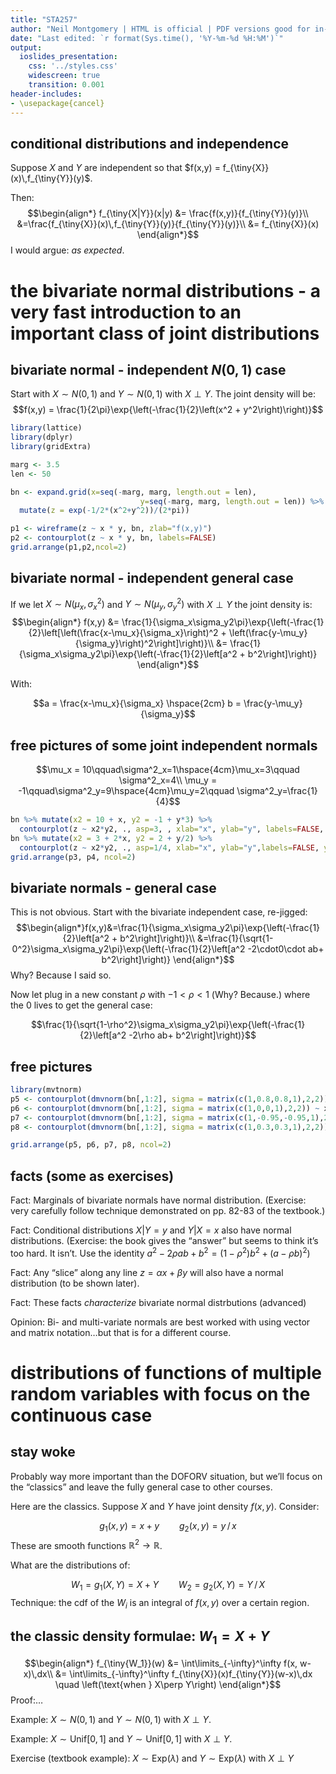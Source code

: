 ```yaml
---
title: "STA257"
author: "Neil Montgomery | HTML is official | PDF versions good for in-class use only"
date: "Last edited: `r format(Sys.time(), '%Y-%m-%d %H:%M')`"
output: 
  ioslides_presentation: 
    css: '../styles.css' 
    widescreen: true 
    transition: 0.001
header-includes:
- \usepackage{cancel}
---
```

\newcommand\given[1][]{\:#1\vert\:}
\newcommand\P[1]{P{\left(#1\right)}}
\newcommand\F[1]{F_{\tiny{#1}}}
\newcommand\f[1]{f_{\tiny{#1}}}
\newcommand\p[1]{p_{\tiny{#1}}}

## conditional distributions and independence

Suppose $X$ and $Y$ are independent so that $f(x,y) = \f{X}(x)\,\f{Y}(y)$. 

Then:
$$\begin{align*}
\f{X|Y}(x|y) &= \frac{f(x,y)}{\f{Y}(y)}\\
&=\frac{\f{X}(x)\,\f{Y}(y)}{\f{Y}(y)}\\
&= \f{X}(x)
\end{align*}$$
I would argue: *as expected*. 

# the bivariate normal distributions - a very fast introduction to an important class of joint distributions

## bivariate normal - independent $N(0,1)$ case

Start with $X \sim N(0,1)$ and $Y \sim N(0,1)$ with $X \perp Y$. The joint density will be:
$$f(x,y) = \frac{1}{2\pi}\exp{\left(-\frac{1}{2}\left(x^2 + y^2\right)\right)}$$
```r
library(lattice)
library(dplyr)
library(gridExtra)

marg <- 3.5
len <- 50

bn <- expand.grid(x=seq(-marg, marg, length.out = len),
                             y=seq(-marg, marg, length.out = len)) %>% 
  mutate(z = exp(-1/2*(x^2+y^2))/(2*pi))

p1 <- wireframe(z ~ x * y, bn, zlab="f(x,y)")
p2 <- contourplot(z ~ x * y, bn, labels=FALSE)
grid.arrange(p1,p2,ncol=2)
```

## bivariate normal - independent general case 

If we let $X \sim N(\mu_x, \sigma^2_x)$ and $Y \sim N(\mu_y, \sigma^2_y)$ with $X \perp Y$ the joint density is:
$$\begin{align*}
f(x,y) &= \frac{1}{\sigma_x\sigma_y2\pi}\exp{\left(-\frac{1}{2}\left[\left(\frac{x-\mu_x}{\sigma_x}\right)^2 + \left(\frac{y-\mu_y}{\sigma_y}\right)^2\right]\right)}\\
&= \frac{1}{\sigma_x\sigma_y2\pi}\exp{\left(-\frac{1}{2}\left[a^2 + b^2\right]\right)}
\end{align*}$$

With: 

$$a = \frac{x-\mu_x}{\sigma_x} \hspace{2cm} b = \frac{y-\mu_y}{\sigma_y}$$

## free pictures of some joint independent normals

$$\mu_x = 10\qquad\sigma^2_x=1\hspace{4cm}\mu_x=3\qquad \sigma^2_x=4\\
\mu_y = -1\qquad\sigma^2_y=9\hspace{4cm}\mu_y=2\qquad \sigma^2_y=\frac{1}{4}$$

```r
bn %>% mutate(x2 = 10 + x, y2 = -1 + y*3) %>% 
  contourplot(z ~ x2*y2, ., asp=3, , xlab="x", ylab="y", labels=FALSE, xlim=c(6, 14),cuts = 15) -> p3
bn %>% mutate(x2 = 3 + 2*x, y2 = 2 + y/2) %>% 
  contourplot(z ~ x2*y2, ., asp=1/4, xlab="x", ylab="y",labels=FALSE, ylim=c(0,5),cuts = 15) -> p4
grid.arrange(p3, p4, ncol=2)
```


## bivariate normals - general case { .build }

This is not obvious. Start with the bivariate independent case, re-jigged:
$$\begin{align*}f(x,y)&=\frac{1}{\sigma_x\sigma_y2\pi}\exp{\left(-\frac{1}{2}\left[a^2 + b^2\right]\right)}\\
&=\frac{1}{\sqrt{1-0^2}\sigma_x\sigma_y2\pi}\exp{\left(-\frac{1}{2}\left[a^2 -2\cdot0\cdot ab+ b^2\right]\right)}
\end{align*}$$
Why? Because I said so. 

Now let plug in a new constant $\rho$ with $-1 < \rho < 1$ (Why? Because.) where the 0 lives to get the general case:

$$\frac{1}{\sqrt{1-\rho^2}\sigma_x\sigma_y2\pi}\exp{\left(-\frac{1}{2}\left[a^2 -2\rho ab+ b^2\right]\right)}$$


## free pictures

```r
library(mvtnorm)
p5 <- contourplot(dmvnorm(bn[,1:2], sigma = matrix(c(1,0.8,0.8,1),2,2)) ~ x*y, bn,labels=FALSE,cuts = 10, main="rho=0.8", asp=1)
p6 <- contourplot(dmvnorm(bn[,1:2], sigma = matrix(c(1,0,0,1),2,2)) ~ x*y, bn,labels=FALSE,cuts = 10, main="rho=0", asp=1)
p7 <- contourplot(dmvnorm(bn[,1:2], sigma = matrix(c(1,-0.95,-0.95,1),2,2)) ~ x*y, bn,labels=FALSE, main="rho=-0.95", asp=1)
p8 <- contourplot(dmvnorm(bn[,1:2], sigma = matrix(c(1,0.3,0.3,1),2,2)) ~ x*y, bn,labels=FALSE,cuts = 10, main="rho=0.3", asp=1)

grid.arrange(p5, p6, p7, p8, ncol=2)
```

## facts (some as exercises)

Fact: Marginals of bivariate normals have normal distribution. (Exercise: very carefully follow technique demonstrated on pp. 82-83 of the textbook.)

Fact: Conditional distributions $X|Y=y$ and $Y|X=x$ also have normal distributions. (Exercise: the book gives the "answer" but seems to think it's too hard. It isn't. Use the identity $a^2-2\rho ab + b^2 = (1-\rho^2)b^2 + (a-\rho b)^2$)

Fact: Any "slice" along any line $z = \alpha x + \beta y$ will also have a normal distribution (to be shown later).

Fact: These facts *characterize* bivariate normal distrbutions (advanced)

Opinion: Bi- and multi-variate normals are best worked with using vector and matrix notation...but that is for a different course. 

# distributions of functions of multiple random variables with focus on the continuous case

## stay woke { .build }

Probably way more important than the DOFORV situation, but we'll focus on the "classics" and leave the fully general case to other courses.

Here are the classics. Suppose $X$ and $Y$ have joint density $f(x,y)$. Consider:

$$g_1(x,y) = x + y \qquad g_2(x,y) = y\,/\,x$$
These are smooth functions $\mathbb{R}^2 \to \mathbb{R}$. 

What are the distributions of:

$$W_1=g_1(X,Y) = X + Y \qquad W_2=g_2(X,Y) = Y\,/\,X $$
Technique: the cdf of the $W_i$ is an integral of $f(x,y)$ over a certain region.

## the classic density formulae: $W_1 = X + Y$

$$\begin{align*}
\f{W_1}(w) &= \int\limits_{-\infty}^\infty f(x, w-x)\,dx\\
&= \int\limits_{-\infty}^\infty \f{X}(x)\f{Y}(w-x)\,dx \quad \left(\text{when } X\perp Y\right)
\end{align*}$$
Proof:...

Example: $X \sim N(0,1)$ and $Y \sim N(0,1)$ with $X \perp Y$.

Example: $X \sim\text{Unif}[0,1]$ and $Y \sim\text{Unif}[0,1]$ with $X\perp Y$.

Exercise (textbook example): $X \sim \text{Exp}(\lambda)$ and $Y \sim \text{Exp}(\lambda)$ with $X \perp Y$

